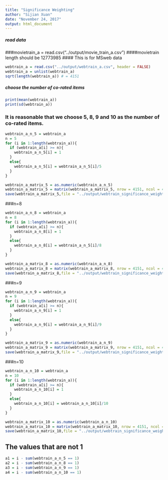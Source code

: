 ```yaml
---
title: "Significance Weighting"
author: "Sijian Xuan"
date: "November 24, 2017"
output: html_document
---
```

##### read data
###movietrain_a = read.csv("../output/movie_train_a.csv")
####movietrain length should be 12773985
#### This is for MSweb data
```r
webtrain_a = read.csv("../output/webtrain_a.csv", header = FALSE)
webtrain_a = unlist(webtrain_a)
sqrt(length(webtrain_a)) # = 4151
```
##### choose the number of co-rated items
```r
print(mean(webtrain_a))
print(sd(webtrain_a))
```
### It is reasonable that we choose 5, 8, 9 and 10 as the number of co-rated items.
```r
webtrain_a_n_5 = webtrain_a
n = 5
for (i in 1:length(webtrain_a)){
  if (webtrain_a[i] >= n){
    webtrain_a_n_5[i] = 1
  }
  else{
    webtrain_a_n_5[i] = webtrain_a_n_5[i]/5
  }
}

webtrain_a_matrix_5 = as.numeric(webtrain_a_n_5)
webtrain_a_matrix_5 = matrix(webtrain_a_matrix_5, nrow = 4151, ncol = 4151)
save(webtrain_a_matrix_5,file = "../output/webtrain_significance_weighting_n=5.Rdata")
```
###n=8
```r
webtrain_a_n_8 = webtrain_a
n = 8
for (i in 1:length(webtrain_a)){
  if (webtrain_a[i] >= n){
    webtrain_a_n_8[i] = 1
  }
  else{
    webtrain_a_n_8[i] = webtrain_a_n_5[i]/8
  }
}

webtrain_a_matrix_8 = as.numeric(webtrain_a_n_8)
webtrain_a_matrix_8 = matrix(webtrain_a_matrix_8, nrow = 4151, ncol = 4151)
save(webtrain_a_matrix_8,file = "../output/webtrain_significance_weighting_n=8.Rdata")
```
###n=9
```r
webtrain_a_n_9 = webtrain_a
n = 9
for (i in 1:length(webtrain_a)){
  if (webtrain_a[i] >= n){
    webtrain_a_n_9[i] = 1
  }
  else{
    webtrain_a_n_9[i] = webtrain_a_n_9[i]/9
  }
}

webtrain_a_matrix_9 = as.numeric(webtrain_a_n_9)
webtrain_a_matrix_9 = matrix(webtrain_a_matrix_9, nrow = 4151, ncol = 4151)
save(webtrain_a_matrix_9,file = "../output/webtrain_significance_weighting_n=9.Rdata")
```
###n=10
```r
webtrain_a_n_10 = webtrain_a
n = 10
for (i in 1:length(webtrain_a)){
  if (webtrain_a[i] >= n){
    webtrain_a_n_10[i] = 1
  }
  else{
    webtrain_a_n_10[i] = webtrain_a_n_10[i]/10
  }
}

webtrain_a_matrix_10 = as.numeric(webtrain_a_n_10)
webtrain_a_matrix_10 = matrix(webtrain_a_matrix_10, nrow = 4151, ncol = 4151)
save(webtrain_a_matrix_10,file = "../output/webtrain_significance_weighting_n=10.Rdata")
```
## The values that are not 1
```r
a1 = i - sum(webtrain_a_n_5 == 1)
a2 = i - sum(webtrain_a_n_8 == 1)
a3 = i - sum(webtrain_a_n_9 == 1)
a4 = i - sum(webtrain_a_n_10 == 1)
```
